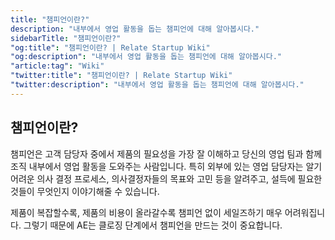 ```yaml
---
title: "챔피언이란?"
description: "내부에서 영업 활동을 돕는 챔피언에 대해 알아봅시다."
sidebarTitle: "챔피언이란?"
"og:title": "챔피언이란? | Relate Startup Wiki"
"og:description": "내부에서 영업 활동을 돕는 챔피언에 대해 알아봅시다."
"article:tag": "Wiki"
"twitter:title": "챔피언이란? | Relate Startup Wiki"
"twitter:description": "내부에서 영업 활동을 돕는 챔피언에 대해 알아봅시다."
---
```


## 챔피언이란?

챔피언은 고객 담당자 중에서 제품의 필요성을 가장 잘 이해하고 당신의 영업 팀과 함께 조직 내부에서 영업 활동을 도와주는 사람입니다. 특히 외부에 있는 영업 담당자는 알기 어려운 의사 결정 프로세스, 의사결정자들의 목표와 고민 등을 알려주고, 설득에 필요한 것들이 무엇인지 이야기해줄 수 있습니다. 

제품이 복잡할수록, 제품의 비용이 올라갈수록 챔피언 없이 세일즈하기 매우 어려워집니다. 그렇기 때문에 AE는 클로징 단계에서 챔피언을 만드는 것이 중요합니다.